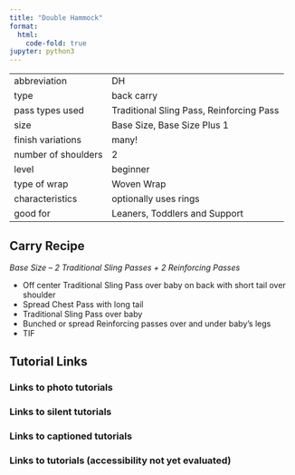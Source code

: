 ```yaml
---
title: "Double Hammock"
format:
  html:
    code-fold: true
jupyter: python3
---
```


| | 
|---|---
|abbreviation	|DH
|type	|back carry
|pass types used	|Traditional Sling Pass, Reinforcing Pass
|size	|Base Size, Base Size Plus 1
|finish variations |many!	
|number of shoulders	|2
|level	|beginner
|type of wrap	|Woven Wrap
|characteristics	|optionally uses rings
|good for	|Leaners, Toddlers and Support

## Carry Recipe
_Base Size – 2 Traditional Sling Passes + 2 Reinforcing Passes_

- Off center Traditional Sling Pass over baby on back with short tail over shoulder
- Spread Chest Pass with long tail
- Traditional Sling Pass over baby
- Bunched or spread Reinforcing passes over and under baby’s legs
- TIF

## Tutorial Links
### Links to photo tutorials
### Links to silent tutorials
### Links to captioned tutorials
### Links to tutorials (accessibility not yet evaluated)
